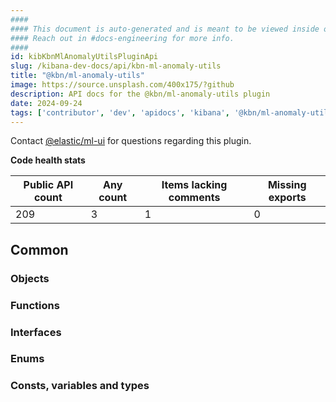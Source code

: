 ```yaml
---
####
#### This document is auto-generated and is meant to be viewed inside our experimental, new docs system.
#### Reach out in #docs-engineering for more info.
####
id: kibKbnMlAnomalyUtilsPluginApi
slug: /kibana-dev-docs/api/kbn-ml-anomaly-utils
title: "@kbn/ml-anomaly-utils"
image: https://source.unsplash.com/400x175/?github
description: API docs for the @kbn/ml-anomaly-utils plugin
date: 2024-09-24
tags: ['contributor', 'dev', 'apidocs', 'kibana', '@kbn/ml-anomaly-utils']
---
```




Contact [@elastic/ml-ui](https://github.com/orgs/elastic/teams/ml-ui) for questions regarding this plugin.

**Code health stats**

| Public API count  | Any count | Items lacking comments | Missing exports |
|-------------------|-----------|------------------------|-----------------|
| 209 | 3 | 1 | 0 |

## Common

### Objects
<DocDefinitionList data={kbnMlAnomalyUtilsObj.common.objects}/>

### Functions
<DocDefinitionList data={kbnMlAnomalyUtilsObj.common.functions}/>

### Interfaces
<DocDefinitionList data={kbnMlAnomalyUtilsObj.common.interfaces}/>

### Enums
<DocDefinitionList data={kbnMlAnomalyUtilsObj.common.enums}/>

### Consts, variables and types
<DocDefinitionList data={kbnMlAnomalyUtilsObj.common.misc}/>

